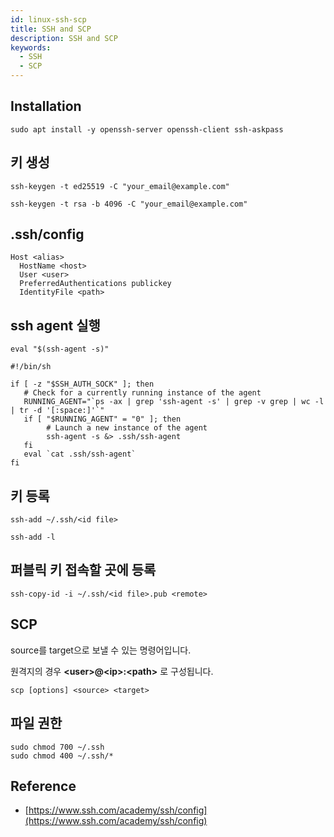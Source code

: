 ```yaml
---
id: linux-ssh-scp
title: SSH and SCP
description: SSH and SCP
keywords:
  - SSH
  - SCP
---
```


## Installation

```shell
sudo apt install -y openssh-server openssh-client ssh-askpass
```

## 키 생성

```shell
ssh-keygen -t ed25519 -C "your_email@example.com"
```

```shell
ssh-keygen -t rsa -b 4096 -C "your_email@example.com"
```

## .ssh/config

```shell
Host <alias>
  HostName <host>
  User <user>
  PreferredAuthentications publickey
  IdentityFile <path>
```

## ssh agent 실행

```shell
eval "$(ssh-agent -s)"
```

```shell title="/etc/profile.d/ssh-agent.sh"
#!/bin/sh

if [ -z "$SSH_AUTH_SOCK" ]; then
   # Check for a currently running instance of the agent
   RUNNING_AGENT="`ps -ax | grep 'ssh-agent -s' | grep -v grep | wc -l | tr -d '[:space:]'`"
   if [ "$RUNNING_AGENT" = "0" ]; then
        # Launch a new instance of the agent
        ssh-agent -s &> .ssh/ssh-agent
   fi
   eval `cat .ssh/ssh-agent`
fi
```

## 키 등록

```shell
ssh-add ~/.ssh/<id file>
```

```shell
ssh-add -l
```

## 퍼블릭 키 접속할 곳에 등록

```shell
ssh-copy-id -i ~/.ssh/<id file>.pub <remote>
```

## SCP

source를 target으로 보낼 수 있는 명령어입니다.

원격지의 경우 **\<user\>@\<ip\>:\<path\>** 로 구성됩니다.

```shell
scp [options] <source> <target>
```

## 파일 권한

```shell
sudo chmod 700 ~/.ssh
sudo chmod 400 ~/.ssh/*
```

## Reference

- [https://www.ssh.com/academy/ssh/config](https://www.ssh.com/academy/ssh/config)
